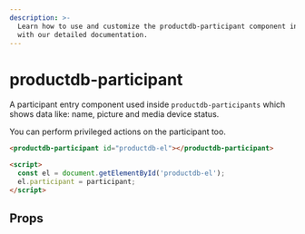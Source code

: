 ```yaml
---
description: >-
  Learn how to use and customize the productdb-participant component in ProductDB's UI Kit
  with our detailed documentation.
---
```


# productdb-participant

A participant entry component used inside `productdb-participants` which shows data like:
name, picture and media device status.

You can perform privileged actions on the participant too.

```html
<productdb-participant id="productdb-el"></productdb-participant>

<script>
  const el = document.getElementById('productdb-el');
  el.participant = participant;
</script>
```

## Props

<PropsTable of="productdb-participant" />

<head>
  <title>UI Kit productdb-participant</title>
</head>

